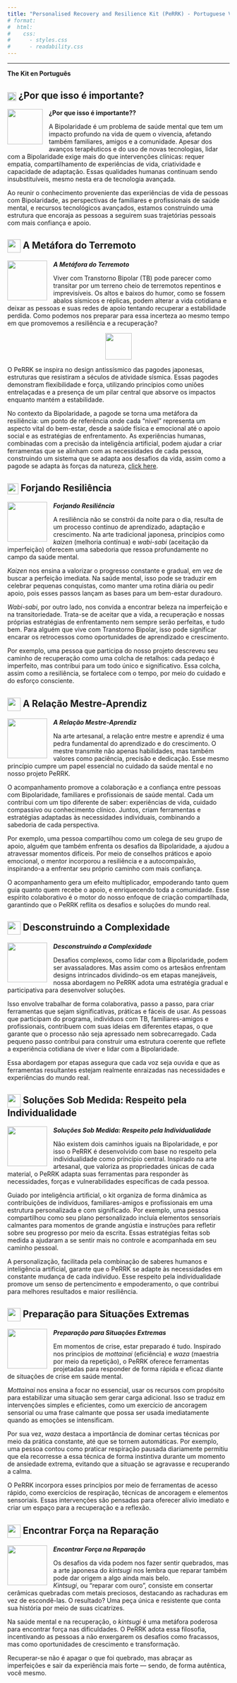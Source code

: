 ```yaml
---
title: "Personalised Recovery and Resilience Kit (PeRRK) - Portuguese Version"
# format: 
#  html:
#    css:
#      - styles.css
#      - readability.css
---
```

------------------------------------------------------------------------


**The Kit en Português**

::: panel-tabset

## ![](images/wtm_transparent.png){width=20px style="vertical-align:middle;"} ¿Por que isso é importante?

![](images/wtm_transparent.png){width="80" style="float: left; margin-right: 1em; margin-bottom: 0.5em;"}

**¿Por que isso é importante??**

A Bipolaridade é um problema de saúde mental que tem um impacto profundo na vida de quem o vivencia, afetando também familiares, amigos e a comunidade. Apesar dos avanços terapêuticos e do uso de novas tecnologias, lidar com a Bipolaridade exige mais do que intervenções clínicas: requer empatia, compartilhamento de experiências de vida, criatividade e capacidade de adaptação. Essas qualidades humanas continuam sendo insubstituíveis, mesmo nesta era de tecnologia avançada.

Ao reunir o conhecimento proveniente das experiências de vida de pessoas com Bipolaridade, as perspectivas de familiares e profissionais de saúde mental, e recursos tecnológicos avançados, estamos construindo uma estrutura que encoraja as pessoas a seguirem suas trajetórias pessoais com mais confiança e apoio.

## ![](images/earthquakemetaphor_transparent.png){width=30px style="vertical-align:middle;"} A Metáfora do Terremoto

![](images/earthquakemetaphor_transparent.png){width="90" style="float: left; margin-right: 1em; margin-bottom: 0.5em;"}

***A Metáfora do Terremoto***

Viver com Transtorno Bipolar (TB) pode parecer como transitar por um terreno cheio de terremotos repentinos e imprevisíveis. Os altos e baixos do humor, como se fossem abalos sísmicos e réplicas, podem alterar a vida cotidiana e deixar as pessoas e suas redes de apoio tentando recuperar a estabilidade perdida. Como podemos nos preparar para essa incerteza ao mesmo tempo em que promovemos a resiliência e a recuperação?


![](images/ggpagoda6.png){width=60px style="display:block; margin-left:auto; margin-right:auto;"}

O PeRRK se inspira no design antissísmico das pagodes japonesas, estruturas que resistiram a séculos de atividade sísmica. Essas pagodes demonstram flexibilidade e força, utilizando princípios como uniões entrelaçadas e a presença de um pilar central que absorve os impactos enquanto mantém a estabilidade.

No contexto da Bipolaridade, a pagode se torna uma metáfora da resiliência: um ponto de referência onde cada “nível” representa um aspecto vital do bem-estar, desde a saúde física e emocional até o apoio social e as estratégias de enfrentamento.
As experiências humanas, combinadas com a precisão da inteligência artificial, podem ajudar a criar ferramentas que se alinham com as necessidades de cada pessoa, construindo um sistema que se adapta aos desafios da vida, assim como a pagode se adapta às forças da natureza, [click here](pagoda_closeread.html).

## ![](images/craftingresilience_transparent.png){width=25px style="vertical-align:middle;"} Forjando Resiliência

![](images/craftingresilience_transparent.png){width="90" style="float: left; margin-right: 1em; margin-bottom: 0.5em;"} 

***Forjando Resiliência***

A resiliência não se constrói da noite para o dia, resulta de um processo contínuo de aprendizado, adaptação e crescimento. Na arte tradicional japonesa, princípios como *kaizen* (melhoria contínua) e *wabi-sabi* (aceitação da imperfeição) oferecem uma sabedoria que ressoa profundamente no campo da saúde mental.

*Kaizen* nos ensina a valorizar o progresso constante e gradual, em vez de buscar a perfeição imediata. Na saúde mental, isso pode se traduzir em celebrar pequenas conquistas, como manter uma rotina diária ou pedir apoio, pois esses passos lançam as bases para um bem-estar duradouro.

*Wabi-sabi*, por outro lado, nos convida a encontrar beleza na imperfeição e na transitoriedade. Trata-se de aceitar que a vida, a recuperação e nossas próprias estratégias de enfrentamento nem sempre serão perfeitas, e tudo bem.
Para alguém que vive com Transtorno Bipolar, isso pode significar encarar os retrocessos como oportunidades de aprendizado e crescimento.

Por exemplo, uma pessoa que participa do nosso projeto descreveu seu caminho de recuperação como uma colcha de retalhos: cada pedaço é imperfeito, mas contribui para um todo único e significativo. Essa colcha, assim como a resiliência, se fortalece com o tempo, por meio do cuidado e do esforço consciente. 


## ![](images/relationship_transparent.png){width=30px style="vertical-align:middle;"} A Relação Mestre-Aprendiz

![](images/relationship_transparent.png){width="90" style="float: left; margin-right: 1em; margin-bottom: 0.5em;"} 

***A Relação Mestre-Aprendiz***

Na arte artesanal, a relação entre mestre e aprendiz é uma pedra fundamental do aprendizado e do crescimento. O mestre transmite não apenas habilidades, mas também valores como paciência, precisão e dedicação. Esse mesmo princípio cumpre um papel essencial no cuidado da saúde mental e no nosso projeto PeRRK.

O acompanhamento promove a colaboração e a confiança entre pessoas com Bipolaridade, familiares e profissionais de saúde mental. Cada um contribui com um tipo diferente de saber: experiências de vida, cuidado compassivo ou conhecimento clínico. Juntos, criam ferramentas e estratégias adaptadas às necessidades individuais, combinando a sabedoria de cada perspectiva.

Por exemplo, uma pessoa compartilhou como um colega de seu grupo de apoio, alguém que também enfrenta os desafios da Bipolaridade, a ajudou a atravessar momentos difíceis. Por meio de conselhos práticos e apoio emocional, o mentor incorporou a resiliência e a autocompaixão, inspirando-a a enfrentar seu próprio caminho com mais confiança.

O acompanhamento gera um efeito multiplicador, empoderando tanto quem guia quanto quem recebe o apoio, e enriquecendo toda a comunidade. Esse espírito colaborativo é o motor do nosso enfoque de criação compartilhada, garantindo que o PeRRK reflita os desafios e soluções do mundo real.

## ![](images/complexity_transparent.png){width=30px style="vertical-align:middle;"} Desconstruindo a Complexidade

![](images/complexity_transparent.png){width="90" style="float: left; margin-right: 1em; margin-bottom: 0.5em;"} 
***Desconstruindo a Complexidade***

Desafios complexos, como lidar com a Bipolaridade, podem ser avassaladores. Mas assim como os artesãos enfrentam designs intrincados dividindo-os em etapas manejáveis, nossa abordagem no PeRRK adota uma estratégia gradual e participativa para desenvolver soluções.

Isso envolve trabalhar de forma colaborativa, passo a passo, para criar ferramentas que sejam significativas, práticas e fáceis de usar. As pessoas que participam do programa, indivíduos com TB, familiares-amigos e profissionais,  contribuem com suas ideias em diferentes etapas, o que garante que o processo não seja apressado nem sobrecarregado.
Cada pequeno passo contribui para construir uma estrutura coerente que reflete a experiência cotidiana de viver e lidar com a Bipolaridade.

Essa abordagem por etapas assegura que cada voz seja ouvida e que as ferramentas resultantes estejam realmente enraizadas nas necessidades e experiências do mundo real.

## ![](images/solutions_transparent.png){width=30px style="vertical-align:middle;"} Soluções Sob Medida: Respeito pela Individualidade

![](images/solutions_transparent.png){width="90" style="float: left; margin-right: 1em; margin-bottom: 0.5em;"} 
***Soluções Sob Medida: Respeito pela Individualidade***

Não existem dois caminhos iguais na Bipolaridade, e por isso o PeRRK é desenvolvido com base no respeito pela individualidade como princípio central.
Inspirado na arte artesanal, que valoriza as propriedades únicas de cada material, o PeRRK adapta suas ferramentas para responder às necessidades, forças e vulnerabilidades específicas de cada pessoa.

Guiado por inteligência artificial, o kit organiza de forma dinâmica as contribuições de indivíduos, familiares-amigos e profissionais em uma estrutura personalizada e com significado.
Por exemplo, uma pessoa compartilhou como seu plano personalizado incluía elementos sensoriais calmantes para momentos de grande angústia e instruções para refletir sobre seu progresso por meio da escrita. Essas estratégias feitas sob medida a ajudaram a se sentir mais no controle e acompanhada em seu caminho pessoal.

A personalização, facilitada pela combinação de saberes humanos e inteligência artificial, garante que o PeRRK se adapte às necessidades em constante mudança de cada indivíduo. Esse respeito pela individualidade promove um senso de pertencimento e empoderamento, o que contribui para melhores resultados e maior resiliência.

## ![](images/preparedness_transparent.png){width=30px style="vertical-align:middle;"} Preparação para Situações Extremas

![](images/preparedness_transparent.png){width="90" style="float: left; margin-right: 1em; margin-bottom: 0.5em;"} 

***Preparação para Situações Extremas***

Em momentos de crise, estar preparado é tudo. Inspirado nos princípios de *mottainai* (eficiência) e *waza* (maestria por meio da repetição), o PeRRK oferece ferramentas projetadas para responder de forma rápida e eficaz diante de situações de crise em saúde mental.

*Mottainai* nos ensina a focar no essencial, usar os recursos com propósito para estabilizar uma situação sem gerar carga adicional. Isso se traduz em intervenções simples e eficientes, como um exercício de ancoragem sensorial ou uma frase calmante que possa ser usada imediatamente quando as emoções se intensificam.

Por sua vez, *waza* destaca a importância de dominar certas técnicas por meio da prática constante, até que se tornem automáticas. Por exemplo, uma pessoa contou como praticar respiração pausada diariamente permitiu que ela recorresse a essa técnica de forma instintiva durante um momento de ansiedade extrema, evitando que a situação se agravasse e recuperando a calma.

O PeRRK incorpora esses princípios por meio de ferramentas de acesso rápido, como exercícios de respiração, técnicas de ancoragem e elementos sensoriais. Essas intervenções são pensadas para oferecer alívio imediato e criar um espaço para a recuperação e a reflexão.

## ![](images/strength_transparent.png){width=30px style="vertical-align:middle;"} Encontrar Força na Reparação

![](images/strength_transparent.png){width="90" style="float: left; margin-right: 1em; margin-bottom: 0.5em;"} 
***Encontrar Força na Reparação***

Os desafios da vida podem nos fazer sentir quebrados, mas a arte japonesa do *kintsugi* nos lembra que reparar também pode dar origem a algo ainda mais belo.  
*Kintsugi*, ou “reparar com ouro”, consiste em consertar cerâmicas quebradas com metais preciosos, destacando as rachaduras em vez de escondê-las. O resultado? Uma peça única e resistente que conta sua história por meio de suas cicatrizes.

Na saúde mental e na recuperação, o *kintsugi* é uma metáfora poderosa para encontrar força nas dificuldades. O PeRRK adota essa filosofia, incentivando as pessoas a não enxergarem os desafios como fracassos, mas como oportunidades de crescimento e transformação.

Recuperar-se não é apagar o que foi quebrado, mas abraçar as imperfeições e sair da experiência mais forte — sendo, de forma autêntica, você mesmo.
:::

